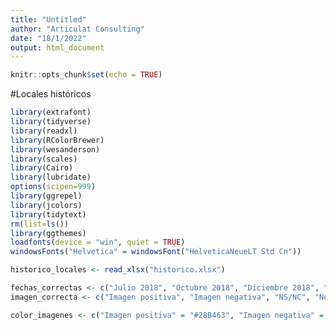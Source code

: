 ---
title: "Untitled"
author: "Articulat Consulting"
date: "18/1/2022"
output: html_document
---

```{r setup, include=FALSE}
knitr::opts_chunk$set(echo = TRUE)
```
#Locales históricos
```{r}
library(extrafont)
library(tidyverse)
library(readxl)
library(RColorBrewer)
library(wesanderson)
library(scales)
library(Cairo)
library(lubridate)
options(scipen=999)
library(ggrepel)
library(jcolors)
library(tidytext)
rm(list=ls())
library(ggthemes)
loadfonts(device = "win", quiet = TRUE)
windowsFonts("Helvetica" = windowsFont("HelveticaNeueLT Std Cn"))

historico_locales <- read_xlsx("historico.xlsx")

fechas_correctas <- c("Julio 2018", "Octubre 2018", "Diciembre 2018", "Marzo 2019", "Julio 2019", "Marzo 2020", "Marzo 2021", "Junio 2021", "Septiembre 2021", "Diciembre 2021")
imagen_correcta <- c("Imagen positiva", "Imagen negativa", "NS/NC", "No lo conoce")

color_imagenes <- c("Imagen positiva" = "#28B463", "Imagen negativa" = "#E74C3C", "NS/NC" = "#837F7F", "No lo conoce" = "#F7DC6F")
```